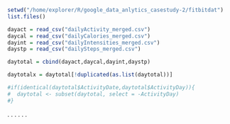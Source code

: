 ```r

```




```r
setwd("/home/explorer/R/google_data_anlytics_casestudy-2/fitbitdat")
list.files()
```

```r
dayact = read_csv("dailyActivity_merged.csv")
daycal = read_csv("dailyCalories_merged.csv")
dayint = read_csv("dailyIntensities_merged.csv")
daystp = read_csv("dailySteps_merged.csv")
```

```r
daytotal = cbind(dayact,daycal,dayint,daystp)
```

```r
daytotalx = daytotal[!duplicated(as.list(daytotal))]
```

```r
#if(identical(daytotal$ActivityDate,daytotal$ActivityDay)){
#  daytotal <- subset(daytotal, select = -ActivityDay)
#}
```


.
.
.
.
.
.




```r
```